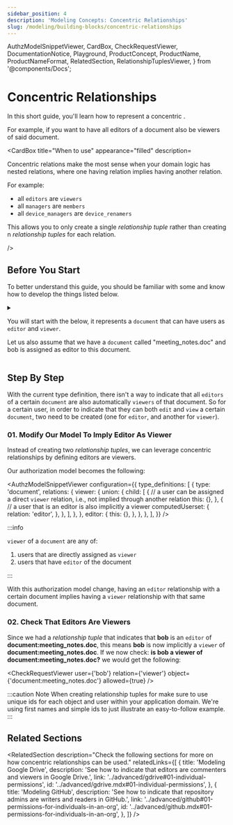 ```yaml
---
sidebar_position: 4
description: 'Modeling Concepts: Concentric Relationships'
slug: /modeling/building-blocks/concentric-relationships
---
```


  AuthzModelSnippetViewer,
  CardBox,
  CheckRequestViewer,
  DocumentationNotice,
  Playground,
  ProductConcept,
  ProductName,
  ProductNameFormat,
  RelatedSection,
  RelationshipTuplesViewer,
} from '@components/Docs';

# Concentric Relationships

<DocumentationNotice />

In this short guide, you'll learn how to represent a concentric <ProductConcept section="what-is-a-relationship" linkName="relationships" />.

For example, if you want to have all editors of a document also be viewers of said document.

<CardBox title="When to use" appearance="filled" description=<div>

Concentric relations make the most sense when your domain logic has nested relations, where one having relation implies having another relation.

For example:

- all `editors` are `viewers`
- all `managers` are `members`
- all `device_managers` are `device_renamers`

This allows you to only create a single _relationship tuple_ rather than creating n _relationship tuples_ for each relation.

</div> />

## Before You Start

To better understand this guide, you should be familiar with some <ProductConcept /> and know how to develop the things listed below.

<details>
<summary>

You will start with the _<ProductConcept section="what-is-an-authorization-model" linkName="authorization model" />_ below, it represents a `document` _<ProductConcept section="what-is-a-type" linkName="type" />_ that can have users **<ProductConcept section="what-is-a-relation" linkName="related" />** as `editor` and `viewer`.

Let us also assume that we have a `document` called "meeting_notes.doc" and bob is assigned as editor to this document.

</summary>

<AuthzModelSnippetViewer
  configuration={{
    type_definitions: [
      {
        type: 'document',
        relations: {
          viewer: {
            this: {},
          },
          editor: {
            this: {},
          },
        },
      },
    ],
  }}
/>

The current state of the system is represented by the following relationship tuples being in the system already:

<RelationshipTuplesViewer
  relationshipTuples={[
    {
      user: 'bob',
      relation: 'editor',
      object: 'document:meeting_notes.doc',
    },
  ]}
/>

<hr />

In addition, you will need to know the following:

### Modeling User Groups

You need to know how to add users to groups and grant groups access to resources. [Learn more →](../user-groups.mdx)

### <ProductName format={ProductNameFormat.ShortForm}/> Concepts

- A <ProductConcept section="what-is-a-type" linkName="Type" />: a class of objects that have similar characteristics
- A <ProductConcept section="what-is-a-user" linkName="User" />: an entity in the system that can be related to an object
- A <ProductConcept section="what-is-a-relation" linkName="Relation" />: is a string defined in the type definition of an authorization model that defines the possibility of a relationship between objects of this type and other users in the system
- An <ProductConcept section="what-is-an-object" linkName="Object" />: represents an entity in the system. Users' relationships to it can be define through relationship tuples and the authorization model
- A <ProductConcept section="what-is-a-relationship-tuple" linkName="Relationship Tuple" />: a grouping consisting of a user, a relation and an object stored in <ProductName format={ProductNameFormat.ShortForm}/>

</details>

<Playground />

## Step By Step

With the current type definition, there isn't a way to indicate that all `editors` of a certain `document` are also automatically `viewers` of that document. So for a certain user, in order to indicate that they can both `edit` and `view` a certain `document`, two _<ProductConcept section="what-is-a-relationship-tuple" linkName="relationship tuples" />_ need to be created (one for `editor`, and another for `viewer`).

### 01. Modify Our Model To Imply Editor As Viewer

Instead of creating two _relationship tuples_, we can leverage concentric relationships by defining editors are viewers.

Our authorization model becomes the following:

<AuthzModelSnippetViewer
  configuration={{
    type_definitions: [
      {
        type: 'document',
        relations: {
          viewer: {
            union: {
              child: [
                {
                  // a user can be assigned a direct `viewer` relation, i.e., not implied through another relation
                  this: {},
                },
                {
                  // a user that is an editor is also implicitly a viewer
                  computedUserset: {
                    relation: 'editor',
                  },
                },
              ],
            },
          },
          editor: {
            this: {},
          },
        },
      },
    ],
  }}
/>

:::info

`viewer` of a `document` are any of:

1. users that are directly assigned as `viewer`
2. users that have `editor` of the document

:::

With this authorization model change, having an `editor` relationship with a certain document implies having a `viewer` relationship with that same document.

### 02. Check That Editors Are Viewers

Since we had a _relationship tuple_ that indicates that **bob** is an `editor` of **document:meeting_notes.doc**, this means **bob** is now implicitly a `viewer` of **document:meeting_notes.doc**.
If we now check: **is bob a viewer of document:meeting_notes.doc?** we would get the following:

<CheckRequestViewer user={'bob'} relation={'viewer'} object={'document:meeting_notes.doc'} allowed={true} />

:::caution Note
When creating relationship tuples for <ProductName format={ProductNameFormat.ShortForm}/> make sure to use unique ids for each object and user within your application domain. We're using first names and simple ids to just illustrate an easy-to-follow example.
:::

## Related Sections

<RelatedSection
  description="Check the following sections for more on how concentric relationships can be used."
  relatedLinks={[
    {
      title: 'Modeling Google Drive',
      description: 'See how to indicate that editors are commenters and viewers in Google Drive.',
      link: '../advanced/gdrive#01-individual-permissions',
      id: '../advanced/gdrive.mdx#01-individual-permissions',
    },
    {
      title: 'Modeling GitHub',
      description: 'See how to indicate that repository admins are writers and readers in GitHub.',
      link: '../advanced/github#01-permissions-for-individuals-in-an-org',
      id: '../advanced/github.mdx#01-permissions-for-individuals-in-an-org',
    },
  ]}
/>
